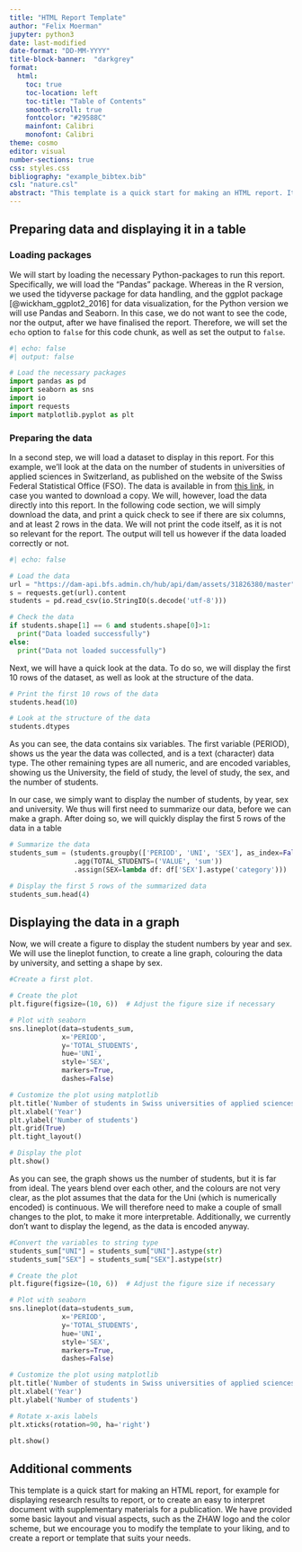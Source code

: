 ```yaml
---
title: "HTML Report Template"
author: "Felix Moerman"
jupyter: python3
date: last-modified
date-format: "DD-MM-YYYY"
title-block-banner:  "darkgrey"
format: 
  html:
    toc: true
    toc-location: left
    toc-title: "Table of Contents"
    smooth-scroll: true
    fontcolor: "#29588C"
    mainfont: Calibri
    monofont: Calibri
theme: cosmo
editor: visual
number-sections: true
css: styles.css
bibliography: "example_bibtex.bib"
csl: "nature.csl"
abstract: "This template is a quick start for making an HTML report. It includes some basic formatting and visual aspects, as well as an abstract, a table of contents, a bibliography, some graphs, and several code and text blocks. This template is meant as a starting point to either create your own report, or even better your own template, adapted to your needs and tastes, to use in the future."
---
```


## Preparing data and displaying it in a table

### Loading packages

We will start by loading the necessary Python-packages to run this report. Specifically, we will load the "Pandas" package. Whereas in the R version, we used the tidyverse package for data handling, and the ggplot package [@wickham_ggplot2_2016] for data visualization, for the Python version we will use Pandas and Seaborn. In this case, we do not want to see the code, nor the output, after we have finalised the report. Therefore, we will set the `echo` option to `false` for this code chunk, as well as set the output to `false`.

```python
#| echo: false
#| output: false

# Load the necessary packages
import pandas as pd
import seaborn as sns
import io
import requests
import matplotlib.pyplot as plt
```

### Preparing the data

In a second step, we will load a dataset to display in this report. For this example, we'll look at the data on the number of students in universities of applied sciences in Switzerland, as published on the website of the Swiss Federal Statistical Office (FSO). The data is available in from [this link](https://dam-api.bfs.admin.ch/hub/api/dam/assets/31826380/master), in case you wanted to download a copy. We will, however, load the data directly into this report. In the following code section, we will simply download the data, and print a quick check to see if there are six columns, and at least 2 rows in the data. We will not print the code itself, as it is not so relevant for the report. The output will tell us however if the data loaded correctly or not.

```python
#| echo: false

# Load the data
url = "https://dam-api.bfs.admin.ch/hub/api/dam/assets/31826380/master"
s = requests.get(url).content
students = pd.read_csv(io.StringIO(s.decode('utf-8')))

# Check the data
if students.shape[1] == 6 and students.shape[0]>1:
  print("Data loaded successfully")
else:
  print("Data not loaded successfully")

```

Next, we will have a quick look at the data. To do so, we will display the first 10 rows of the dataset, as well as look at the structure of the data.

```python
# Print the first 10 rows of the data
students.head(10)

# Look at the structure of the data
students.dtypes
```

As you can see, the data contains six variables. The first variable (PERIOD), shows us the year the data was collected, and is a text (character) data type. The other remaining types are all numeric, and are encoded variables, showing us the University, the field of study, the level of study, the sex, and the number of students.

In our case, we simply want to display the number of students, by year, sex and university. We thus will first need to summarize our data, before we can make a graph. After doing so, we will quickly display the first 5 rows of the data in a table

```python
# Summarize the data
students_sum = (students.groupby(['PERIOD', 'UNI', 'SEX'], as_index=False)
                .agg(TOTAL_STUDENTS=('VALUE', 'sum'))
                .assign(SEX=lambda df: df['SEX'].astype('category')))

# Display the first 5 rows of the summarized data
students_sum.head(4)
```

## Displaying the data in a graph

Now, we will create a figure to display the student numbers by year and sex. We will use the lineplot function, to create a line graph, colouring the data by university, and setting a shape by sex.

```python
#Create a first plot.

# Create the plot
plt.figure(figsize=(10, 6))  # Adjust the figure size if necessary

# Plot with seaborn
sns.lineplot(data=students_sum, 
             x='PERIOD', 
             y='TOTAL_STUDENTS', 
             hue='UNI', 
             style='SEX', 
             markers=True, 
             dashes=False)

# Customize the plot using matplotlib
plt.title('Number of students in Swiss universities of applied sciences')
plt.xlabel('Year')
plt.ylabel('Number of students')
plt.grid(True)
plt.tight_layout()

# Display the plot
plt.show()
```

As you can see, the graph shows us the number of students, but it is far from ideal. The years blend over each other, and the colours are not very clear, as the plot assumes that the data for the Uni (which is numerically encoded) is continuous. We will therefore need to make a couple of small changes to the plot, to make it more interpretable. Additionally, we currently don't want to display the legend, as the data is encoded anyway.

```python
#Convert the variables to string type
students_sum["UNI"] = students_sum["UNI"].astype(str)
students_sum["SEX"] = students_sum["SEX"].astype(str)

# Create the plot
plt.figure(figsize=(10, 6))  # Adjust the figure size if necessary

# Plot with seaborn
sns.lineplot(data=students_sum, 
             x='PERIOD', 
             y='TOTAL_STUDENTS', 
             hue='UNI', 
             style='SEX', 
             markers=True, 
             dashes=False)

# Customize the plot using matplotlib
plt.title('Number of students in Swiss universities of applied sciences')
plt.xlabel('Year')
plt.ylabel('Number of students')

# Rotate x-axis labels
plt.xticks(rotation=90, ha='right')

plt.show()
```

## Additional comments

This template is a quick start for making an HTML report, for example for displaying research results to report, or to create an easy to interpret document with supplementary materials for a publication. We have provided some basic layout and visual aspects, such as the ZHAW logo and the color scheme, but we encourage you to modify the template to your liking, and to create a report or template that suits your needs.
